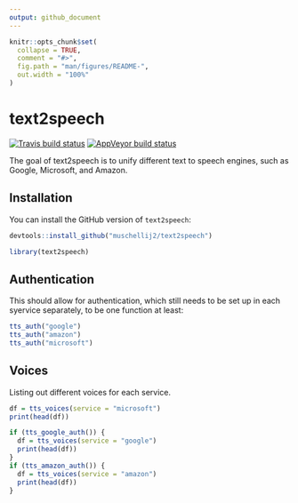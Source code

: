```yaml
---
output: github_document
---
```


<!-- README.md is generated from README.Rmd. Please edit that file -->

```r
knitr::opts_chunk$set(
  collapse = TRUE,
  comment = "#>",
  fig.path = "man/figures/README-",
  out.width = "100%"
)
```
# text2speech

<!-- badges: start -->
[![Travis build status](https://travis-ci.com/muschellij2/text2speech.svg?branch=master)](https://travis-ci.com/muschellij2/text2speech)
[![AppVeyor build status](https://ci.appveyor.com/api/projects/status/github/muschellij2/text2speech?branch=master&svg=true)](https://ci.appveyor.com/project/muschellij2/text2speech)
<!-- badges: end -->

The goal of text2speech is to unify different text to speech engines, such as Google, Microsoft, and Amazon.

## Installation

You can install the GitHub version of `text2speech`:

```r
devtools::install_github("muschellij2/text2speech")
```

```r
library(text2speech)
```

## Authentication

This should allow for authentication, which still needs to be set up in each syervice separately, to be one function at least:

```r
tts_auth("google")
tts_auth("amazon")
tts_auth("microsoft")
```

## Voices

Listing out different voices for each service.
```r
df = tts_voices(service = "microsoft")
print(head(df))

if (tts_google_auth()) {
  df = tts_voices(service = "google")
  print(head(df))
}
if (tts_amazon_auth()) {
  df = tts_voices(service = "amazon")
  print(head(df))
}
```

